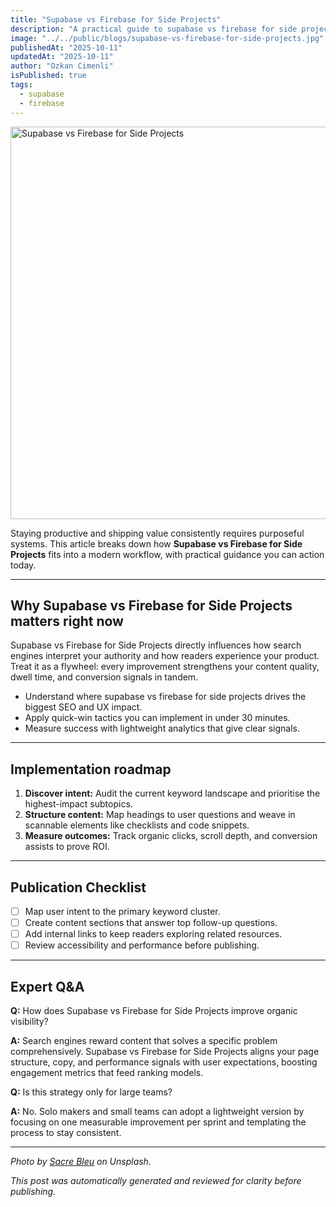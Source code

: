```yaml
---
title: "Supabase vs Firebase for Side Projects"
description: "A practical guide to supabase vs firebase for side projects for modern developers."
image: "../../public/blogs/supabase-vs-firebase-for-side-projects.jpg"
publishedAt: "2025-10-11"
updatedAt: "2025-10-11"
author: "Ozkan Cimenli"
isPublished: true
tags:
  - supabase
  - firebase
---
```


<Image
  src="/images/supabase-vs-firebase-for-side-projects.jpg"
  width="1200"
  height="628"
  alt="Supabase vs Firebase for Side Projects"
  priority
  sizes="100vw"
/>

Staying productive and shipping value consistently requires purposeful systems. This article breaks down how **Supabase vs Firebase for Side Projects** fits into a modern workflow, with practical guidance you can action today.

---

## Why Supabase vs Firebase for Side Projects matters right now

Supabase vs Firebase for Side Projects directly influences how search engines interpret your authority and how readers experience your product. Treat it as a flywheel: every improvement strengthens your content quality, dwell time, and conversion signals in tandem.

- Understand where supabase vs firebase for side projects drives the biggest SEO and UX impact.
- Apply quick-win tactics you can implement in under 30 minutes.
- Measure success with lightweight analytics that give clear signals.

---

## Implementation roadmap

1. **Discover intent:** Audit the current keyword landscape and prioritise the highest-impact subtopics.
2. **Structure content:** Map headings to user questions and weave in scannable elements like checklists and code snippets.
3. **Measure outcomes:** Track organic clicks, scroll depth, and conversion assists to prove ROI.

---

## Publication Checklist

- [ ] Map user intent to the primary keyword cluster.
- [ ] Create content sections that answer top follow-up questions.
- [ ] Add internal links to keep readers exploring related resources.
- [ ] Review accessibility and performance before publishing.

---

## Expert Q&A

**Q:** How does Supabase vs Firebase for Side Projects improve organic visibility?

**A:** Search engines reward content that solves a specific problem comprehensively. Supabase vs Firebase for Side Projects aligns your page structure, copy, and performance signals with user expectations, boosting engagement metrics that feed ranking models.

**Q:** Is this strategy only for large teams?

**A:** No. Solo makers and small teams can adopt a lightweight version by focusing on one measurable improvement per sprint and templating the process to stay consistent.


---

_Photo by [Sacre Bleu](https://unsplash.com/@sacreb1eu) on Unsplash._

_This post was automatically generated and reviewed for clarity before publishing._
